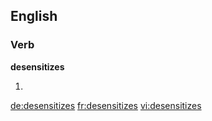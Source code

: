 ==English==

===Verb===
'''desensitizes'''

# {{third-person singular of|desensitize}}

[[de:desensitizes]]
[[fr:desensitizes]]
[[vi:desensitizes]]